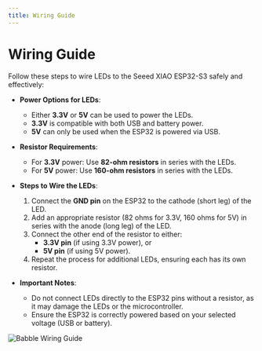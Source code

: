 ```yaml
---
title: Wiring Guide
---
```


# Wiring Guide

Follow these steps to wire LEDs to the Seeed XIAO ESP32-S3 safely and effectively:

- **Power Options for LEDs**:
  - Either **3.3V** or **5V** can be used to power the LEDs.
  - **3.3V** is compatible with both USB and battery power.
  - **5V** can only be used when the ESP32 is powered via USB.

- **Resistor Requirements**:
  - For **3.3V** power: Use **82-ohm resistors** in series with the LEDs.
  - For **5V** power: Use **160-ohm resistors** in series with the LEDs.

- **Steps to Wire the LEDs**:
  1. Connect the **GND pin** on the ESP32 to the cathode (short leg) of the LED.
  2. Add an appropriate resistor (82 ohms for 3.3V, 160 ohms for 5V) in series with the anode (long leg) of the LED.
  3. Connect the other end of the resistor to either:
     - **3.3V pin** (if using 3.3V power), or
     - **5V pin** (if using 5V power).
  4. Repeat the process for additional LEDs, ensuring each has its own resistor.

- **Important Notes**:
  - Do not connect LEDs directly to the ESP32 pins without a resistor, as it may damage the LEDs or the microcontroller.
  - Ensure the ESP32 is correctly powered based on your selected voltage (USB or battery).

![Babble Wiring Guide](/img/babbleWiringGuide.png)
